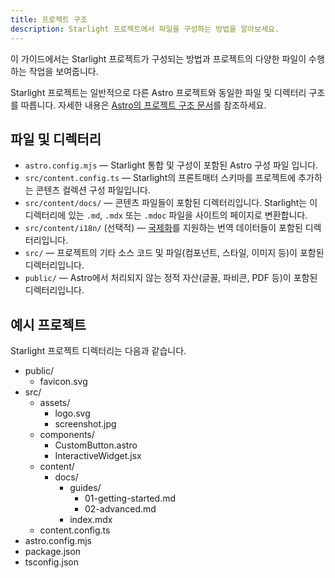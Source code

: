 ```yaml
---
title: 프로젝트 구조
description: Starlight 프로젝트에서 파일을 구성하는 방법을 알아보세요.
---
```


이 가이드에서는 Starlight 프로젝트가 구성되는 방법과 프로젝트의 다양한 파일이 수행하는 작업을 보여줍니다.

Starlight 프로젝트는 일반적으로 다른 Astro 프로젝트와 동일한 파일 및 디렉터리 구조를 따릅니다. 자세한 내용은 [Astro의 프로젝트 구조 문서](https://docs.astro.build/ko/basics/project-structure/)를 참조하세요.

## 파일 및 디렉터리

- `astro.config.mjs` — Starlight 통합 및 구성이 포함된 Astro 구성 파일 입니다.
- `src/content.config.ts` — Starlight의 프론트매터 스키마를 프로젝트에 추가하는 콘텐츠 컬렉션 구성 파일입니다.
- `src/content/docs/` — 콘텐츠 파일들이 포함된 디렉터리입니다. Starlight는 이 디렉터리에 있는 `.md`, `.mdx` 또는 `.mdoc` 파일을 사이트의 페이지로 변환합니다.
- `src/content/i18n/` (선택적) — [국제화](/ko/guides/i18n/)를 지원하는 번역 데이터들이 포함된 디렉터리입니다.
- `src/` — 프로젝트의 기타 소스 코드 및 파일(컴포넌트, 스타일, 이미지 등)이 포함된 디렉터리입니다.
- `public/` — Astro에서 처리되지 않는 정적 자산(글꼴, 파비콘, PDF 등)이 포함된 디렉터리입니다.

## 예시 프로젝트

Starlight 프로젝트 디렉터리는 다음과 같습니다.


<FileTree>

- public/
  - favicon.svg
- src/
  - assets/
    - logo.svg
    - screenshot.jpg
  - components/
    - CustomButton.astro
    - InteractiveWidget.jsx
  - content/
    - docs/
      - guides/
        - 01-getting-started.md
        - 02-advanced.md
      - index.mdx
  - content.config.ts
- astro.config.mjs
- package.json
- tsconfig.json

</FileTree>

